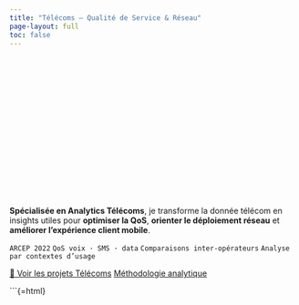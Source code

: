```yaml
---
title: "Télécoms — Qualité de Service & Réseau"
page-layout: full
toc: false
---
```


<!-- ===== BANNIÈRE (même logique que Contributions) ===== -->
<div class="hero-banner-telecom"></div>

**Spécialisée en Analytics Télécoms**, je transforme la donnée télécom en insights utiles pour **optimiser la QoS**, **orienter le déploiement réseau** et **améliorer l’expérience client mobile**.

`ARCEP 2022`{.badge} `QoS voix · SMS · data`{.badge} `Comparaisons inter-opérateurs`{.badge} `Analyse par contextes d’usage`{.badge}

[🔎 Voir les projets Télécoms](projets.qmd){.btn .btn-primary}
[Méthodologie analytique](../methode/index.qmd){.btn .btn-outline-primary}

```{=html}
<style>
/* ===== Bannière Télécoms (exactement comme “Contributions”) ===== */
.hero-banner-telecom{
  width: 100%;
  height: 240px; /* Réduit. Tu peux mettre 220–260px si tu veux un poil +/− grand */
  background-image: url('/assets/banners/banner-telecom.jpg'); /* ou banner-telecom.jpg si c’est ton nom */
  background-size: cover;
  background-position: 55% 50%; /* focus sur l’antenne + fibre ; ajuste à 50% 50% si besoin */
  border-radius: 12px;
  margin-bottom: 24px;
}

/* Mobile */
@media (max-width: 600px){
  .hero-banner-telecom{
    height: 200px;
    margin-bottom: 20px;
  }
}
</style>

